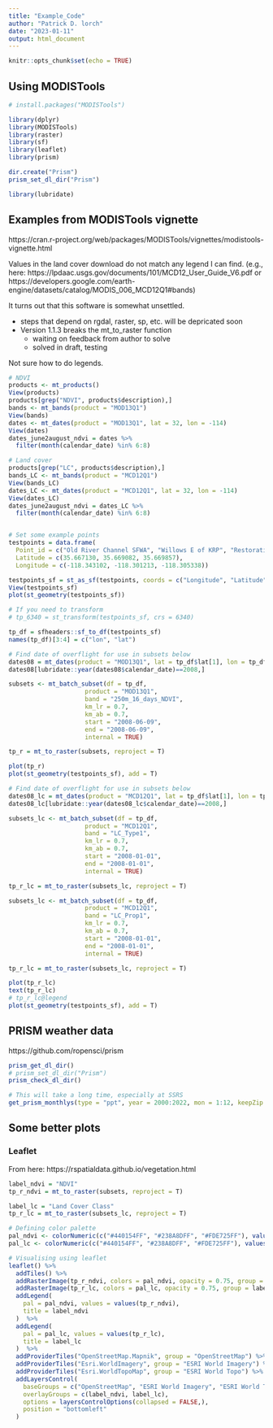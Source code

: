```yaml
---
title: "Example_Code"
author: "Patrick D. lorch"
date: "2023-01-11"
output: html_document
---
```


```r
knitr::opts_chunk$set(echo = TRUE)
```

## Using MODISTools


```r
# install.packages("MODISTools")

library(dplyr)
library(MODISTools)
library(raster)
library(sf)
library(leaflet)
library(prism)

dir.create("Prism")
prism_set_dl_dir("Prism")

library(lubridate)
```

## Examples from MODISTools vignette

https://cran.r-project.org/web/packages/MODISTools/vignettes/modistools-vignette.html

Values in the land cover download do not match any legend I can find.
(e.g., here: https://lpdaac.usgs.gov/documents/101/MCD12_User_Guide_V6.pdf or https://developers.google.com/earth-engine/datasets/catalog/MODIS_006_MCD12Q1#bands)

It turns out that this software is somewhat unsettled.

* steps that depend on rgdal, raster, sp, etc. will be depricated soon
* Version 1.1.3 breaks the mt_to_raster function
  * waiting on feedback from author to solve
  * solved in draft, testing

Not sure how to do legends.

```r
# NDVI
products <- mt_products()
View(products)
products[grep("NDVI", products$description),]
bands <- mt_bands(product = "MOD13Q1")
View(bands)
dates <- mt_dates(product = "MOD13Q1", lat = 32, lon = -114)
View(dates)
dates_june2august_ndvi = dates %>%
  filter(month(calendar_date) %in% 6:8)

# Land cover
products[grep("LC", products$description),]
bands_LC <- mt_bands(product = "MCD12Q1")
View(bands_LC)
dates_LC <- mt_dates(product = "MCD12Q1", lat = 32, lon = -114)
View(dates_LC)
dates_june2august_ndvi = dates_LC %>%
  filter(month(calendar_date) %in% 6:8)


# Set some example points
testpoints = data.frame(
  Point_id = c("Old River Channel SFWA", "Willows E of KRP", "Restoration N of KRP HQ"),
  Latitude = c(35.667130, 35.669082, 35.669857),
  Longitude = c(-118.343102, -118.301213, -118.305338))

testpoints_sf = st_as_sf(testpoints, coords = c("Longitude", "Latitude"), crs = 4326)
View(testpoints_sf)
plot(st_geometry(testpoints_sf))

# If you need to transform
# tp_6340 = st_transform(testpoints_sf, crs = 6340)

tp_df = sfheaders::sf_to_df(testpoints_sf)
names(tp_df)[3:4] = c("lon", "lat")

# Find date of overflight for use in subsets below
dates08 = mt_dates(product = "MOD13Q1", lat = tp_df$lat[1], lon = tp_df$lon[1])
dates08[lubridate::year(dates08$calendar_date)==2008,]

subsets <- mt_batch_subset(df = tp_df,
                     product = "MOD13Q1",
                     band = "250m_16_days_NDVI",
                     km_lr = 0.7,
                     km_ab = 0.7,
                     start = "2008-06-09",
                     end = "2008-06-09",
                     internal = TRUE)

tp_r = mt_to_raster(subsets, reproject = T)

plot(tp_r)
plot(st_geometry(testpoints_sf), add = T)

# Find date of overflight for use in subsets below
dates08_lc = mt_dates(product = "MCD12Q1", lat = tp_df$lat[1], lon = tp_df$lon[1])
dates08_lc[lubridate::year(dates08_lc$calendar_date)==2008,]

subsets_lc <- mt_batch_subset(df = tp_df,
                     product = "MCD12Q1",
                     band = "LC_Type1",
                     km_lr = 0.7,
                     km_ab = 0.7,
                     start = "2008-01-01",
                     end = "2008-01-01",
                     internal = TRUE)

tp_r_lc = mt_to_raster(subsets_lc, reproject = T)

subsets_lc <- mt_batch_subset(df = tp_df,
                     product = "MCD12Q1",
                     band = "LC_Prop1",
                     km_lr = 0.7,
                     km_ab = 0.7,
                     start = "2008-01-01",
                     end = "2008-01-01",
                     internal = TRUE)

tp_r_lc = mt_to_raster(subsets_lc, reproject = T)

plot(tp_r_lc)
text(tp_r_lc)
# tp_r_lc@legend
plot(st_geometry(testpoints_sf), add = T)

```

## PRISM weather data

https://github.com/ropensci/prism

```r
prism_get_dl_dir()
# prism_set_dl_dir("Prism")
prism_check_dl_dir()

# This will take a long time, especially at SSRS
get_prism_monthlys(type = "ppt", year = 2000:2022, mon = 1:12, keepZip = FALSE)
```


## Some better plots

### Leaflet

From here:
https://rspatialdata.github.io/vegetation.html

```r
label_ndvi = "NDVI"
tp_r_ndvi = mt_to_raster(subsets, reproject = T)

label_lc = "Land Cover Class"
tp_r_lc = mt_to_raster(subsets_lc, reproject = T)

# Defining color palette
pal_ndvi <- colorNumeric(c("#440154FF", "#238A8DFF", "#FDE725FF"), values(tp_r_ndvi), na.color = "transparent")
pal_lc <- colorNumeric(c("#440154FF", "#238A8DFF", "#FDE725FF"), values(tp_r_lc), na.color = "transparent")

# Visualising using leaflet
leaflet() %>%
  addTiles() %>%
  addRasterImage(tp_r_ndvi, colors = pal_ndvi, opacity = 0.75, group = label_ndvi) %>%
  addRasterImage(tp_r_lc, colors = pal_lc, opacity = 0.75, group = label_lc) %>%
  addLegend(
    pal = pal_ndvi, values = values(tp_r_ndvi),
    title = label_ndvi
  )  %>% 
  addLegend(
    pal = pal_lc, values = values(tp_r_lc),
    title = label_lc
  )  %>% 
  addProviderTiles("OpenStreetMap.Mapnik", group = "OpenStreetMap") %>%
  addProviderTiles("Esri.WorldImagery", group = "ESRI World Imagery") %>%
  addProviderTiles("Esri.WorldTopoMap", group = "ESRI World Topo") %>%
  addLayersControl(
    baseGroups = c("OpenStreetMap", "ESRI World Imagery", "ESRI World Topo"),
    overlayGroups = c(label_ndvi, label_lc),
    options = layersControlOptions(collapsed = FALSE,),
    position = "bottomleft"
  )

   
```


